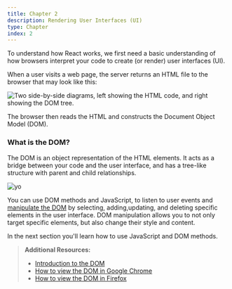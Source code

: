 ```yaml
---
title: Chapter 2
description: Rendering User Interfaces (UI)
type: Chapter
index: 2
---
```


To understand how React works, we first need a basic understanding of how
browsers interpret your code to create (or render) user interfaces (UI).

When a user visits a web page, the server returns an HTML file to the browser
that may look like this:

![Two side-by-side diagrams, left showing the HTML code, and right showing the
DOM tree.](../../assets/learn-dom-and-ui.webp)



The browser then reads the HTML and constructs the Document Object Model
(DOM).

### What is the DOM?

The DOM is an object representation of the HTML elements. It acts as a bridge
between your code and the user interface, and has a tree-like structure with
parent and child relationships.

![yo](../../assets/learn-dom-and-ui.webp)

You can use DOM methods and JavaScript, to listen to user events and [manipulate the DOM](https://developer.mozilla.org/docs/Learn/JavaScript/Client-side_web_APIs/Manipulating_documents) by selecting, adding,updating, and deleting specific elements in the user interface. DOM manipulation allows you to not only target specific elements, but also change their style and content.

In the next section you'll learn how to use JavaScript and DOM methods.

> **Additional Resources:**
>
> - [Introduction to the
>   DOM](https://developer.mozilla.org/docs/Web/API/Document_Object_Model/Introduction)
> - [How to view the DOM in Google
>   Chrome](https://developer.chrome.com/docs/devtools/dom/)
> - [How to view the DOM in
>   Firefox](https://developer.mozilla.org/docs/Tools/Debugger/How_to/Highlight_and_inspect_DOM_nodes)

